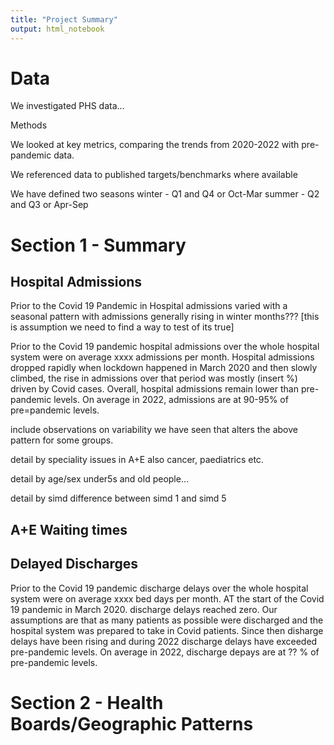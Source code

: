 ```yaml
---
title: "Project Summary"
output: html_notebook
---
```


# Data

We investigated PHS data...

Methods

We looked at key metrics, comparing the trends from 2020-2022 with pre-pandemic data.

We referenced data to published targets/benchmarks where available

We have defined two seasons 
winter - Q1 and Q4 or Oct-Mar
summer - Q2 and Q3 or Apr-Sep

# Section 1 - Summary

## Hospital Admissions

Prior to the Covid 19 Pandemic in Hospital admissions varied with a seasonal pattern with admissions generally rising in winter months??? [this is assumption we need to find a way to test of its true]

Prior to the Covid 19 pandemic hospital admissions over the whole hospital system were on average xxxx admissions per month. Hospital admissions dropped rapidly when lockdown happened in March 2020 and then slowly climbed, the rise in admissions over that period was mostly (insert %) driven by Covid cases. Overall, hospital admissions remain lower than pre-pandemic levels. On average in 2022, admissions are at 90-95% of pre=pandemic levels.

include observations on variability we have seen that alters the above pattern for some groups.

detail by speciality
issues in A+E also cancer, paediatrics etc.

detail by age/sex
under5s and old people...

detail by simd
difference between simd 1 and simd 5

## A+E Waiting times


## Delayed Discharges

Prior to the Covid 19 pandemic discharge delays over the whole hospital system were on average xxxx bed days per month. AT the start of the Covid 19 pandemic in March 2020. discharge delays reached zero. Our assumptions are that as many patients as possible were discharged and the hospital system was prepared to take in Covid patients. Since then disharge delays have been rising and during 2022 discharge delays have exceeded pre-pandemic levels. On average in 2022, discharge depays are at ?? % of pre-pandemic levels.


# Section 2 - Health Boards/Geographic Patterns